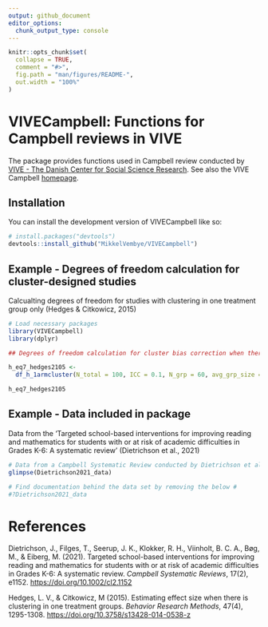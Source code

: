 ```yaml
---
output: github_document
editor_options: 
  chunk_output_type: console
---
```


<!-- README.md is generated from README.Rmd. Please edit that file -->

```r
knitr::opts_chunk$set(
  collapse = TRUE,
  comment = "#>",
  fig.path = "man/figures/README-",
  out.width = "100%"
)
```

# VIVECampbell:  Functions for Campbell reviews in VIVE

<!-- badges: start -->
<!-- badges: end -->

The package provides functions used in Campbell review conducted by [VIVE - The Danish Center for Social Science Research](https://www.vive.dk/en/). See also the VIVE Campbell [homepage](https://www.vive.dk/da/centre-og-netvaerk/campbell/).

## Installation

You can install the development version of VIVECampbell like so:

``` r

# install.packages("devtools")
devtools::install_github("MikkelVembye/VIVECampbell")

```

## Example - Degrees of freedom calculation for cluster-designed studies

Calcualting degrees of freedom for studies with clustering in one treatment group only (Hedges & Citkowicz, 2015)

```r
# Load necessary packages
library(VIVECampbell)
library(dplyr)

## Degrees of freedom calculation for cluster bias correction when there is clustering in one treatment group only

h_eq7_hedges2105 <- 
  df_h_1armcluster(N_total = 100, ICC = 0.1, N_grp = 60, avg_grp_size = 5)

h_eq7_hedges2105
```

## Example - Data included in package

Data from the 'Targeted school-based interventions for improving reading and mathematics for students with or at risk of academic difficulties in Grades K-6: A systematic review' (Dietrichson et al., 2021)

```r

# Data from a Campbell Systematic Review conducted by Dietrichson et al. (2021)
glimpse(Dietrichson2021_data)

# Find documentation behind the data set by removing the below #
#?Dietrichson2021_data

```


# References

Dietrichson, J., Filges, T., Seerup, J. K., Klokker, R. H., Viinholt, B. C. A., Bøg, M., & Eiberg, M. (2021). Targeted school-based interventions for improving reading and mathematics for students with or at risk of academic difficulties in Grades K-6: A systematic review. *Campbell Systematic Reviews*, 17(2), e1152. <https://doi.org/10.1002/cl2.1152>

Hedges, L. V., & Citkowicz, M (2015). Estimating effect size when there is clustering in one treatment groups. *Behavior Research Methods*, 47(4), 1295-1308. <https://doi.org/10.3758/s13428-014-0538-z>
